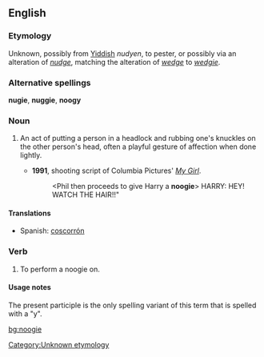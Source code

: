 ==English==

===Etymology===
Unknown, possibly from [[Yiddish]] {{rfscript|Hebrew}} ''nudyen'', to pester, or possibly via an alteration of ''[[nudge]]'', matching the alteration of ''[[wedge]]'' to ''[[wedgie]]''.<!--this belongs under the etymology of "nudge": originally from Latin ''nugae'',  "trifling matters."--> [[Category:Unknown etymology]]

===Alternative spellings===
'''nugie''', '''nuggie''', '''noogy'''

===Noun===
{{en-noun}}

# {{slang}} An act of putting a person in a headlock and rubbing one's knuckles on the other person's head, often a playful gesture of affection when done lightly.
#*'''1991''', shooting script of Columbia Pictures' ''[[w:My Girl|My Girl]]''.
#*:<Phil then proceeds to give Harry a '''noogie'''> HARRY: HEY! WATCH THE HAIR!!" 

====Translations====
{{trans-top|knuckle rub on head}}
{{trans-mid}}
*Spanish: [[coscorrón]] {{m}}
{{trans-bottom}}

===Verb===
{{en-verb|noogies|noogying|noogied}}

# {{slang}} To perform a noogie on.

====Usage notes====
The present participle is the only spelling variant of this term that is spelled with a "y".

[[bg:noogie]]
